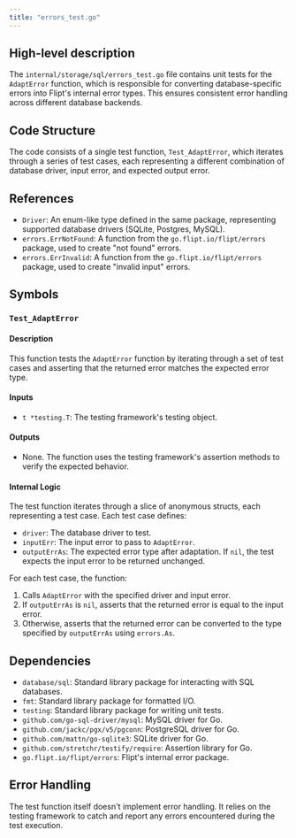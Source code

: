 ```yaml
---
title: "errors_test.go"
---
```


## High-level description
The `internal/storage/sql/errors_test.go` file contains unit tests for the `AdaptError` function, which is responsible for converting database-specific errors into Flipt's internal error types. This ensures consistent error handling across different database backends.

## Code Structure
The code consists of a single test function, `Test_AdaptError`, which iterates through a series of test cases, each representing a different combination of database driver, input error, and expected output error.

## References
- `Driver`: An enum-like type defined in the same package, representing supported database drivers (SQLite, Postgres, MySQL).
- `errors.ErrNotFound`: A function from the `go.flipt.io/flipt/errors` package, used to create "not found" errors.
- `errors.ErrInvalid`: A function from the `go.flipt.io/flipt/errors` package, used to create "invalid input" errors.

## Symbols

### `Test_AdaptError`
#### Description
This function tests the `AdaptError` function by iterating through a set of test cases and asserting that the returned error matches the expected error type.

#### Inputs
- `t *testing.T`: The testing framework's testing object.

#### Outputs
- None. The function uses the testing framework's assertion methods to verify the expected behavior.

#### Internal Logic
The test function iterates through a slice of anonymous structs, each representing a test case. Each test case defines:
- `driver`: The database driver to test.
- `inputErr`: The input error to pass to `AdaptError`.
- `outputErrAs`: The expected error type after adaptation. If `nil`, the test expects the input error to be returned unchanged.

For each test case, the function:
1. Calls `AdaptError` with the specified driver and input error.
2. If `outputErrAs` is `nil`, asserts that the returned error is equal to the input error.
3. Otherwise, asserts that the returned error can be converted to the type specified by `outputErrAs` using `errors.As`.

## Dependencies
- `database/sql`: Standard library package for interacting with SQL databases.
- `fmt`: Standard library package for formatted I/O.
- `testing`: Standard library package for writing unit tests.
- `github.com/go-sql-driver/mysql`: MySQL driver for Go.
- `github.com/jackc/pgx/v5/pgconn`: PostgreSQL driver for Go.
- `github.com/mattn/go-sqlite3`: SQLite driver for Go.
- `github.com/stretchr/testify/require`: Assertion library for Go.
- `go.flipt.io/flipt/errors`: Flipt's internal error package.

## Error Handling
The test function itself doesn't implement error handling. It relies on the testing framework to catch and report any errors encountered during the test execution.
